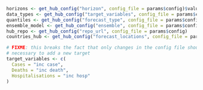 <!--- Fetch various values from the config file --->
```r
horizons <- get_hub_config("horizon", config_file = params$config)$values
data_types <- get_hub_config("target_variables", config_file = params$config)
quantiles <- get_hub_config("forecast_type", config_file = params$config)$quantiles
ensemble_model <- get_hub_config("ensemble", config_file = params$config)[["name"]]
hub_repo <- get_hub_config("repo_url", config_file = params$config)
countries_hub <- get_hub_config("forecast_locations", config_file = params$config)

# FIXME: this breaks the fact that only changes in the config file should be 
# necessary to add a new target
target_variables <- c(
  Cases = "inc case", 
  Deaths = "inc death",
  Hospitalisations = "inc hosp"
)
```

## {.unlisted .unnumbered}
